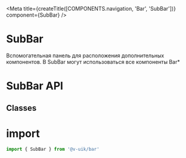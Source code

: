 
<Meta
  title={createTitle([COMPONENTS.navigation, 'Bar', 'SubBar'])}
  component={SubBar}
/>

# SubBar

Вспомогательная панель для расположения дополнительных компонентов. В SubBar могут использоваться все
компоненты Bar\*

# SubBar API

<ArgsTable of={SubBar} />

## Сlasses

<ArgsTable of={SubBarClassesDummy} />

# import

```ts
import { SubBar } from '@v-uik/bar'
```
